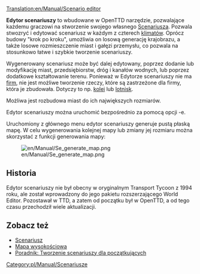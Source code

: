 [[Translation:en/Manual/Scenario editor]]
{{pl/Manual/Spis treści}}

'''Edytor scenariuszy''' to wbudowane w OpenTTD narzędzie, pozwalające każdemu graczowi na stworzenie swojego własnego [[pl/Archive/Manual/Scenariusz|Scenariusza]]. Pozwala stwozryć i edytować scenariusz w każdym z czterech [[pl/Manual/Klimat|klimatów]]. Oprócz budowy "krok po kroku", umożliwia on losową generację krajobrazu, a także losowe rozmieszczenie miast i gałęzi przemysłu, co pozwala na stosunkowo łatwe i szybkie tworzenie scenariuszy.

Wygenerowany scenariusz może być dalej edytowany, poprzez dodanie lub modyfikację miast, przedsiębiorstw, dróg i kanałów wodnych, lub poprzez dodatkowe kształtowanie terenu. Ponieważ w Edytorze scenariuszy nie ma [[pl/Manual/Firma transportowa|firm]], nie jest możliwe tworzenie rzeczy, które są zastrzeżone dla firmy, która je zbudowała. Dotyczy to np. [[pl/Manual/Linie kolejowe|kolei]] lub [[pl/Lotnisko|lotnisk]].

Możliwa jest rozbudowa miast do ich największych rozmiarów. 

Edytor scenariuszy można uruchomić bezpośrednio za pomocą opcji -e.

Uruchomiony z głównego menu edytor scenariuszy generuje pustą płaską mapę. W celu wygenerowania kolejnej mapy lub zmiany jej rozmiaru można skorzystać z funkcji generowania mapy:

[[File:en/Manual/Se generate map.png]]

==Historia==
Edytor scenariuszy nie był obecny w oryginalnym Transport Tycoon z 1994 roku, ale został wprowadzony do jego pakietu rozszerzającego World Editor. Pozostawał w TTD, a zatem od początku był w OpenTTD, a od tego czasu przechodził wiele aktualizacji.

==Zobacz też==
* [[pl/Archive/Manual/Scenariusz|Scenariusz]]
* [[pl/Manual/Mapa wysokościowa|Mapa wysokościowa]]
* [https://openttd-polska.pl/Thread-Jak-stworzy%C4%87-w%C5%82asn%C4%85-map%C4%99-scenariusz-edytor-scenariuszy-dla-pocz%C4%85tkuj%C4%85cych Poradnik: Tworzenie scenariuszy dla początkujących]

[[Category:pl/Manual/Scenariusze]]